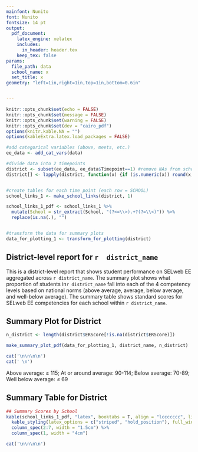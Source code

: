 ```yaml
---
mainfont: Nunito
font: Nunito
fontsize: 14 pt
output:
  pdf_document:
    latex_engine: xelatex
    includes:
      in_header: header.tex
    keep_tex: false
params: 
  file_path: data
  school_name: x
  set_title: x
geometry: "left=1in,right=1in,top=1in,bottom=0.6in"


---
```


\raggedright


```r

knitr::opts_chunk$set(echo = FALSE)
knitr::opts_chunk$set(message = FALSE)
knitr::opts_chunk$set(warning = FALSE)
knitr::opts_chunk$set(dev = "cairo_pdf")
options(knitr.kable.NA = "")
options(kableExtra.latex.load_packages = FALSE)

```

```r
#add categorical variables (above, meets, etc.)
ee_data <- add_cat_vars(data)

#divide data into 2 timepoints
district <- subset(ee_data, ee_data$Timepoint==1) #remove NAs from school
district[] <- lapply(district, function(x) {if (is.numeric(x)) round(x, 0) else x}) #round to whole number


#create tables for each time point (each row = SCHOOL)
school_links_1 <- make_school_links(district, 1)

school_links_1_pdf <- school_links_1 %>%
  mutate(School = str_extract(School, "(?<=\\>).+?(?=\\<)")) %>% 
  replace(is.na(.), "")


#transform the data for summary plots
data_for_plotting_1 <- transform_for_plotting(district)

```

##  District-level report for `r  district_name`

This is a district-level report that shows student performance on SELweb EE aggregated across `r district_name`. The summary plot shows what proportion of students in`r district_name` fall into each of the 4 competency levels based on national norms (above average, average, below average, and well-below average). The summary table shows standard scores for SELweb EE competencies for each school within `r district_name`. 

## Summary Plot for District
```r

n_district <- length(district$ERScore[!is.na(district$ERScore)])

make_summary_plot_pdf(data_for_plotting_1, district_name, n_district)

cat('\n\n\n\n')
cat(' \n')

```
Above average: $\geq$ 115; At or around average: 90-114; Below average: 70-89; Well below average: $\leq$ 69


## Summary Table for District
```r

## Summary Scores by School
kable(school_links_1_pdf, "latex", booktabs = T, align = "lccccccc", linesep = "") %>%
  kable_styling(latex_options = c("striped", "hold_position"), full_width = F) %>%
  column_spec(2:7, width = "1.5cm") %>% 
  column_spec(1, width = "4cm")

cat('\n\n\n\n')

```


